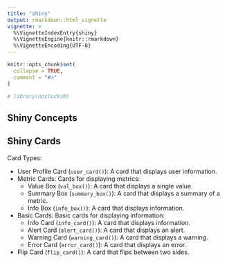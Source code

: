 ```yaml
---
title: "shiny"
output: rmarkdown::html_vignette
vignette: >
  %\VignetteIndexEntry{shiny}
  %\VignetteEngine{knitr::rmarkdown}
  %\VignetteEncoding{UTF-8}
---
```


```r
knitr::opts_chunk$set(
  collapse = TRUE,
  comment = "#>"
)
```

```r
# library(noclocksR)
```

## Shiny Concepts

## Shiny Cards

Card Types:

- User Profile Card (`user_card()`): A card that displays user information.
- Metric Cards: Cards for displaying metrics:
  - Value Box (`val_box()`): A card that displays a single value.
  - Summary Box (`summary_box()`): A card that displays a summary of a metric.
  - Info Box (`info_box()`): A card that displays information.
- Basic Cards: Basic cards for displaying information:
  - Info Card (`info_card()`): A card that displays information.
  - Alert Card (`alert_card()`): A card that displays an alert.
  - Warning Card (`warning_card()`): A card that displays a warning.
  - Error Card (`error_card()`): A card that displays an error.

- Flip Card (`flip_card()`): A card that flips between two sides.


